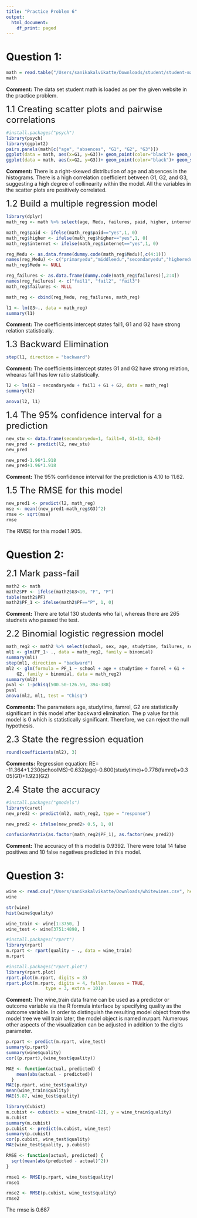 ```yaml
---
title: "Practice Problem 6"
output:
  html_document:
    df_print: paged
---
```


# Question 1:

```r
math = read.table("/Users/sanikakalvikatte/Downloads/student/student-mat.csv", header = T, sep = ";")
math
```

**Comment:** The data set student math is loaded as per the given website in the practice problem.

<font size="5.6">1.1 Creating scatter plots and pairwise correlations </font> 

```r
#install.packages("psych")
library(psych)
library(ggplot2)
pairs.panels(math[c("age", "absences", "G1", "G2", "G3")])
ggplot(data = math, aes(x=G1, y=G3))+ geom_point(color="black")+ geom_smooth(method = lm, se= FALSE, color="red")+ labs(title = "G1 vs G3", x="G1", y="G3")
ggplot(data = math, aes(x=G2, y=G3))+ geom_point(color="black")+ geom_smooth(method = lm, se= FALSE, color="red")+ labs(title = "G2 vs G3", x="G2", y="G3")
```

**Comment:** There is a right-skewed distribution of age and absences in the histograms. There is a high correlation coefficient between G1, G2, and G3, suggesting a high degree of collinearity within the model. All the variables in the scatter plots are positively correlated.

<font size="5.6">1.2 Build a multiple regression model </font> 

```r
library(dplyr)
math_reg <- math %>% select(age, Medu, failures, paid, higher, internet, G1, G2, G3)

math_reg$paid <- ifelse(math_reg$paid=="yes",1, 0)
math_reg$higher <- ifelse(math_reg$higher=="yes",1, 0)
math_reg$internet <- ifelse(math_reg$internet=="yes",1, 0)

reg_Medu <- as.data.frame(dummy.code(math_reg$Medu)[,c(4:1)])
names(reg_Medu) <- c("primaryedu","middleedu","secondaryedu","higheredu")
math_reg$Medu <- NULL

reg_failures <- as.data.frame(dummy.code(math_reg$failures)[,2:4])
names(reg_failures) <- c("fail1", "fail2", "fail3")
math_reg$failures <- NULL

math_reg <- cbind(reg_Medu, reg_failures, math_reg)

l1 <- lm(G3~., data = math_reg)
summary(l1)
```

**Comment:** The coefficients intercept states fail1, G1 and G2 have strong relation statistically. 

<font size="5.6">1.3 Backward Elimination </font> 

```r
step(l1, direction = "backward")
```

**Comment:** The coefficients intercept states G1 and G2 have strong relation, whearas fail1 has low ratio statistically. 

```r
l2 <- lm(G3 ~ secondaryedu + fail1 + G1 + G2, data = math_reg)
summary(l2)
```

```r
anova(l2, l1)
```

<font size="5.6">1.4 The 95% confidence interval for a prediction </font> 

```r
new_stu <- data.frame(secondaryedu=1, fail1=0, G1=13, G2=8)
new_pred <- predict(l2, new_stu)
new_pred
```

```r
new_pred-1.96*1.918
new_pred+1.96*1.918
```

**Comment:** The 95% confidence interval for the prediction is 4.10 to 11.62.

<font size="5.6">1.5 The RMSE for this model </font> 

```r
new_pred1 <- predict(l2, math_reg)
mse <- mean((new_pred1-math_reg$G3)^2)
rmse <- sqrt(mse)
rmse
```

The RMSE for this model 1.905.


# Question 2:

<font size="5.6">2.1 Mark pass-fail </font> 

```r
math2 <- math
math2$PF <- ifelse(math2$G3<10, "F", "P")
table(math2$PF)
math2$PF_1 <- ifelse(math2$PF=="P", 1, 0)
```

**Comment:** There are total 130 students who fail, whereas there are 265 studnets who passed the test.

<font size="5.6">2.2 Binomial logistic regression model </font> 

```r
math_reg2 <- math2 %>% select(school, sex, age, studytime, failures, schoolsup, higher, famrel, freetime, G1, G2, PF_1)
ml1 <- glm(PF_1~ ., data = math_reg2, family = binomial)
summary(ml1)
step(ml1, direction = "backward")
ml2 <- glm(formula = PF_1 ~ school + age + studytime + famrel + G1 + 
    G2, family = binomial, data = math_reg2)
summary(ml2)
pval <- 1-pchisq(500.50-126.59, 394-388)
pval
anova(ml2, ml1, test = "Chisq")
```

**Comments:** The parameters age, studytime, famrel, G2 are statistically significant in this model after backward elimination. The p value for this model is 0 which is statistically significant. Therefore, we can reject the null hypothesis.

<font size="5.6">2.3 State the regression equation </font> 

```r
round(coefficients(ml2), 3)
```

**Comments:** Regression equation: RE= -11.364+1.230(schoolMS)-0.632(age)-0.800(studytime)+0.778(famrel)+0.305(G1)+1.923(G2)

<font size="5.6">2.4 State the accuracy </font> 

```r
#install.packages("gmodels")
library(caret)
new_pred2 <- predict(ml2, math_reg2, type = "response")

new_pred2 <- ifelse(new_pred2> 0.5, 1, 0)

confusionMatrix(as.factor(math_reg2$PF_1), as.factor(new_pred2))
```

**Comment:** The accuracy of this model is 0.9392. There were total 14 false positives and 10 false negatives predicted in this model.

# Question 3:

```r
wine <- read.csv("/Users/sanikakalvikatte/Downloads/whitewines.csv", header =  T)
wine
```

```r
str(wine)
hist(wine$quality)
```

```r
wine_train <- wine[1:3750, ]
wine_test <- wine[3751:4898, ]
```

```r
#install.packages("rpart")
library(rpart)
m.rpart <- rpart(quality ~ ., data = wine_train)
m.rpart
```

```r
#install.packages("rpart.plot") 
library(rpart.plot)
rpart.plot(m.rpart, digits = 3)
rpart.plot(m.rpart, digits = 4, fallen.leaves = TRUE,
               type = 3, extra = 101)

```

**Comment:** The wine_train data frame can be used as a predictor or outcome variable via the R formula interface by specifying quality as the outcome variable. In order to distinguish the resulting model object from the model tree we will train later, the model object is named m.rpart. Numerous other aspects of the visualization can be adjusted in addition to the digits parameter. 

```r
p.rpart <- predict(m.rpart, wine_test)
summary(p.rpart)
summary(wine$quality)
cor((p.rpart),(wine_test$quality))
```

```r
MAE <- function(actual, predicted) {
    mean(abs(actual - predicted))
  }
MAE(p.rpart, wine_test$quality)
mean(wine_train$quality)
MAE(5.87, wine_test$quality)

```

```r
library(Cubist)
m.cubist <- cubist(x = wine_train[-12], y = wine_train$quality)
m.cubist
summary(m.cubist)
p.cubist <- predict(m.cubist, wine_test)
summary(p.cubist)
cor(p.cubist, wine_test$quality)
MAE(wine_test$quality, p.cubist)
```

```r
RMSE <- function(actual, predicted) {
  sqrt(mean(abs(predicted - actual)^2))
}

rmse1 <- RMSE(p.rpart, wine_test$quality)
rmse1
```

```r
rmse2 <- RMSE(p.cubist, wine_test$quality)
rmse2
```

The rmse is 0.687
